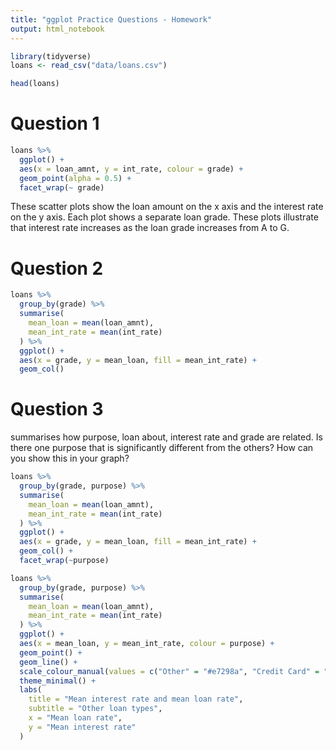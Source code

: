 ```yaml
---
title: "ggplot Practice Questions - Homework"
output: html_notebook
---
```



```r
library(tidyverse)
loans <- read_csv("data/loans.csv")

head(loans)
```

# Question 1

```r
loans %>% 
  ggplot() +
  aes(x = loan_amnt, y = int_rate, colour = grade) +
  geom_point(alpha = 0.5) +
  facet_wrap(~ grade)
```

These scatter plots show the loan amount on the x axis and the interest rate on the y axis. Each plot shows a separate loan grade. These plots illustrate that interest rate increases as the loan grade increases from A to G.

# Question 2

```r
loans %>% 
  group_by(grade) %>% 
  summarise(
    mean_loan = mean(loan_amnt),
    mean_int_rate = mean(int_rate)
  ) %>% 
  ggplot() +
  aes(x = grade, y = mean_loan, fill = mean_int_rate) +
  geom_col()
```

# Question 3
summarises how purpose, loan about, interest rate and grade are related. Is there one purpose that is significantly different from the others? How can you show this in your graph?

```r
loans %>% 
  group_by(grade, purpose) %>% 
  summarise(
    mean_loan = mean(loan_amnt),
    mean_int_rate = mean(int_rate)
  ) %>% 
  ggplot() +
  aes(x = grade, y = mean_loan, fill = mean_int_rate) +
  geom_col() +
  facet_wrap(~purpose)
```

```r
loans %>% 
  group_by(grade, purpose) %>% 
  summarise(
    mean_loan = mean(loan_amnt),
    mean_int_rate = mean(int_rate)
  ) %>% 
  ggplot() +
  aes(x = mean_loan, y = mean_int_rate, colour = purpose) +
  geom_point() +
  geom_line() +
  scale_colour_manual(values = c("Other" = "#e7298a", "Credit Card" = "#b3e2cd", "Debt Consolidation" = "#fdcdac", "Home Improvement" = "#cbd5e8", "Small Business" = "#e6f5c9")) +
  theme_minimal() +
  labs(
    title = "Mean interest rate and mean loan rate",
    subtitle = "Other loan types",
    x = "Mean loan rate",
    y = "Mean interest rate"
  )
```

